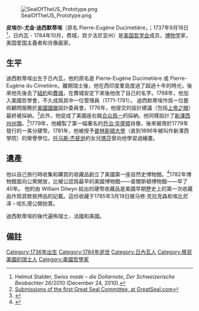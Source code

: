 {{Link style|time=2015-12-11T10:12:31+00:00}}
[[File:SealOfTheUS_Prototype.png|thumb]]

'''皮埃尔-尤金·迪西默蒂埃'''（原名 Pierre-Eugène Ducimetière，{{IPA-fr|pjɛʁ øʒɛn dysimtjɛʁ|lang}}；1737年9月18日<ref name="beobachter">Helmut Stalder, ''Swiss made – die Dollarnote'', ''Der Schweizerische Beobachter'' 26/2010 (December 24, 2010).</ref>，日内瓦 - 1784年10月，费城，宾夕法尼亚州）是[[美国哲学会|美国哲学会]]成员，[[博物学|博物学]]家，美国爱国主義者和肖像画家。

==生平==
迪西默蒂埃出生于日內瓦，他的原名是 Pierre-Eugène Ducimetière 或 Pierre-Eugène du Cimetière。離開瑞士後，他在西印度羣島度過了超過十年的時光，後來他先後去了[[紐約|紐約]]和[[費城|費城]]，在費城安定下來後他改了自己的名字。1768年，他加入美國哲學會，不久成爲其中一位管理員（1771-1781）。
迪西默蒂埃作爲一位藝術顧問服務於[[美國國徽|美國國徽]]設計委員會。1776年，他提交的設計建議（包括[[上帝之眼|上帝之眼]]）最終被採納。<ref>[http://www.greatseal.com/committees/firstcomm/index.html Submissions of the first Great Seal Committee, at GreatSeal.com]</ref>此外，他促成了美國座右銘[[合众爲一|合众爲一]]的採納。他同樣設計了[[新澤西州州旗|新澤西州州旗]]。<ref>{{cite web |url=http://www.nj.gov/njfacts/seal.htm |title=The Great Seal of the State of New Jersey |accessdate=2012-07-29 |author= |last= |first= |authorlink= |coauthors= |date= |year= |month= |work= |publisher= |pages= |language= |archiveurl=https://www.webcitation.org/68vuiWDVB?url=http://www.nj.gov/njfacts/seal.htm |archivedate=2012-07-05 |dead-url=no }}</ref>1779年，他繪製了第一幅著名的[[乔治·华盛顿|乔治·华盛顿]]肖像，後來被用於1779年發行的一美分硬幣。1781年，他被授予[[普林斯頓大學|普林斯頓大學]]（直到1896年被叫作新澤西學院）的榮譽學位。[[托马斯·杰斐逊|托马斯·杰斐逊]]的女兒[[:en:Martha_Jefferson_Randolph|瑪莎]]曾向他學習過繪畫。

==遺產==
他以自己旅行時收集和購買的收藏品創立了美國第一座自然史博物館。<ref>{{citation|last=Levey|first=Martin|title=The First American Museum of Natural History|journal=Isis|year=1951|volume=42|pages=10–12|url=http://www.jstor.org/stable/226659|accessdate=2013-05-23|archive-date=2016-03-14|archive-url=https://web.archive.org/web/20160314182416/http://www.jstor.org/stable/226659|dead-url=no}}</ref>1782年博物館面向公衆開放，比被公認爲最早的美國博物館——查爾斯頓博物館——早了40年。
他的由 William Dilwyn 給出的硬幣收藏品是美國早期歷史上的第一次收藏品作爲貸款抵押品的記載。這份收藏于1785年3月19日被马修·克拉克森和埃比尼泽・哈扎德公開拍賣。

迪西默蒂埃的後代遍佈瑞士、法國和美國。

==備註==
<references/>

{{Authority control}}
{{DEFAULTSORT:Simitiere, Pierre Eugene du}}

[[Category:1736年出生|Category:1736年出生]]
[[Category:1784年逝世|Category:1784年逝世]]
[[Category:日內瓦人|Category:日內瓦人]]
[[Category:移民美國的瑞士人|Category:移民美國的瑞士人]]
[[Category:美國哲學家|Category:美國哲學家]]